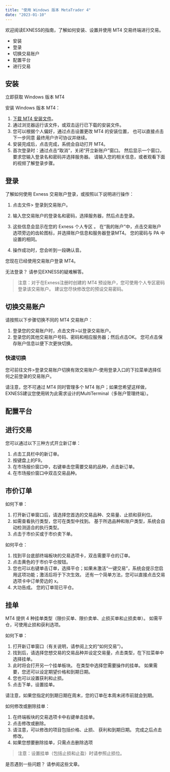 ```yaml
---
title: "使用 Windows 版本 MetaTrader 4"
date: "2023-01-10"
---
```


<Ads></Ads> 

欢迎阅读EXNESS的指南，了解如何安装、设置并使用 MT4 交易终端进行交易。

- 安装
- 登录
- 切换交易账户
- 配置平台
- 进行交易

## 安装

立即获取 Windows 版本 MT4

安装 Windows 版本 MT4：

1. [下载 MT4 安装文件](https://download.metatrader.com/cdn/web/exness.technologies.ltd/mt4/exness4setup.exe)。
2. 通过浏览器运行该文件，或双击运行已下载的安装文件。
3. 您可以根据个人偏好，通过点击设置更改 MT4 的安装位置， 也可以直接点击下一步同意 最终用户许可协议并继续。
4. 安装完成后，点击完成，系统会自动打开 MT4。
5. 首次登录时：通过点击“取消”，关闭“开立新账户”窗口。 然后显示一个窗口，要求您输入登录名和密码并选择服务器。 请输入您的相关信息，或者观看下面的视频了解登录步骤。

## 登录

了解如何使用 Exness 交易账户登录，或按照以下说明进行操作：

1. 点击文件> 登录到交易账户。
2. 输入您交易账户的登录名和密码，选择服务器，然后点击登录。

1. 这些信息会显示在您的 Exness 个人专区 。 在“我的账户”中，点击交易账户选项旁边的齿轮图标，并选择账户信息和服务器登录MT4。 您的密码与 PA 中设置的相同。

4. 操作成功时，您会听到一段确认音。

您现在已经使用交易账户登录 MT4。 

无法登录？ 请参见EXNESS的疑难解答。

> 注意：对于在Exness注册时创建的 MT4 预设账户，您可使用个人专区密码登录该交易账户。 建议您尽快修改您的预设交易密码。

## 切换交易账户

请按照以下步骤切换不同的 MT4 交易账户：

1. 登录您的交易账户时，点击文件>以登录交易账户。
2. 登录您的其他交易账户号码、密码和相应服务器；然后点击OK。 您可点击保存账户信息以便下次更快切换。

### 快速切换

您可前往文件>登录交易账户切换有效交易账户-使用登录入口的下拉菜单选择任何之前登录的交易账户。

请注意，您不可通过 MT4 同时管理多个 MT4 账户；如果您希望这样做，EXNESS建议您使用转为此需求设计的MultiTerminal（多账户管理终端）。

## 配置平台

## 进行交易

您可以通过以下三种方式开立新订单：

1. 点击工具栏中的新订单。
2. 按键盘上的F9。
3. 在市场报价窗口中，右键单击您需要交易的品种，点击新订单。
4. 在市场报价窗口中双击交易品种。

## 市价订单

如何下单：

1. 打开新订单窗口后，请选择您首选的交易品种、交易量、止损和获利位。
2. 如需查看执行类型，您可在类型中找到。 基于所选品种和账户类型，系统会自动检测适合的执行类型。
3. 点击于市价买或于市价卖下单。

如何平仓：

1. 找到平台底部终端板块的交易选项卡，双击需要平仓的订单。
2. 点击黄色的于市价平仓按钮。
3. 您也可以右键单击订单，选择平仓；如果未激活“一键交易”，系统会提示您启用这项功能；激活后将于下次生效。 还有一个简单方法，您可以直接点击交易选项卡中订单旁边的 x。
4. 大功告成。 您的订单现已平仓。

## 挂单

MT4 提供 4 种挂单类型（限价买单、限价卖单、止损买单和止损卖单）。 如需平仓，可使用止损和获利选项。

如何下单：

1. 打开新订单窗口（有关说明，请参阅上文的“如何交易”）。
2. 找到后，请选择您想交易的交易品种并设定交易量，点击类型，在下拉菜单中选择挂单。
3. 此时将会打开另一个挂单板块。 在类型中选择您需要操作的挂单。 如果需要，您还可以设定期望价格和到期日期。
4. 您也可以设置获利和止损。
5. 点击下单，设置挂单。

请注意，如果您指定的到期日期在周末，您的订单在本周末闭市前就会到期。

如何修改或删除挂单：

1. 在终端板块的交易选项卡中右键单击挂单。
2. 点击修改或删除。
3. 请注意，可以修改的项目包括价格、止损、 获利和到期日期。 完成之后点击修改。
4. 如果您想要删除挂单，只需点击删除选项

> 注意：设置挂单（包括止损和止盈）时请参照止损位。

是否遇到一些问题？ 请参阅这些文章。
